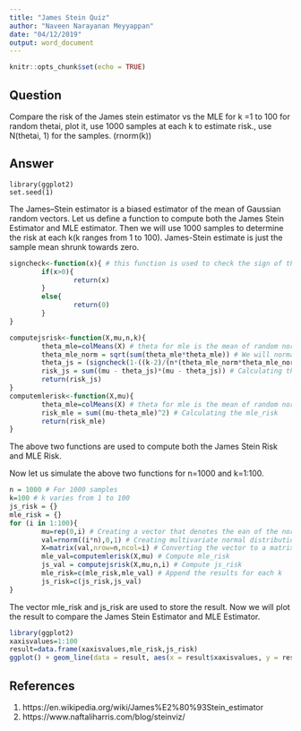 ```yaml
---
title: "James Stein Quiz"
author: "Naveen Narayanan Meyyappan"
date: "04/12/2019"
output: word_document
---
```


```r
knitr::opts_chunk$set(echo = TRUE)
```

## Question

Compare the risk of the James stein estimator vs the MLE for k =1 to 100 for random thetai, plot it, use 1000 samples at each k to estimate risk., use N(thetai, 1) for the samples. (rnorm(k))

## Answer

```{include=FALSE}
library(ggplot2)
set.seed(1)
```

The James–Stein estimator is a biased estimator of the mean of Gaussian random vectors.
Let us define a function to compute both the James Stein Estimator and MLE estimator. Then we will use 1000 samples to determine the risk at each k(k ranges from 1 to 100). James-Stein estimate is just the sample mean shrunk towards zero.

```r
signcheck<-function(x){ # this function is used to check the sign of the input. Returns zero if the input is negative
        if(x>0){
                return(x)
        }
        else{
                return(0)
        }
}

computejsrisk<-function(X,mu,n,k){
        theta_mle=colMeans(X) # theta for mle is the mean of random normal multivariate distribution
        theta_mle_norm = sqrt(sum(theta_mle*theta_mle)) # We will normalise the theta_mle vector
        theta_js = (signcheck(1-((k-2)/(n*(theta_mle_norm*theta_mle_norm))))*theta_mle) # Computing the James Stein Estimator
        risk_js = sum((mu - theta_js)*(mu - theta_js)) # Calculating the risk for the James Stein Estimator
        return(risk_js)
}
computemlerisk<-function(X,mu){
        theta_mle=colMeans(X) # theta for mle is the mean of random normal multivariate distribution
        risk_mle = sum((mu-theta_mle)^2) # Calculating the mle_risk
        return(risk_mle)
}
```

The above two functions are used to compute both the James Stein Risk and MLE Risk.

Now let us simulate the above two functions for n=1000 and k=1:100.

```r
n = 1000 # For 1000 samples
k=100 # k varies from 1 to 100
js_risk = {}
mle_risk = {}
for (i in 1:100){
        mu=rep(0,i) # Creating a vector that denotes the ean of the normal distribution which is now set as zero
        val=rnorm((i*n),0,1) # Creating multivariate normal distribution of size n x k
        X=matrix(val,nrow=n,ncol=i) # Converting the vector to a matrix
        mle_val=computemlerisk(X,mu) # Compute mle_risk
        js_val = computejsrisk(X,mu,n,i) # Compute js_risk
        mle_risk=c(mle_risk,mle_val) # Append the results for each k
        js_risk=c(js_risk,js_val)
}
```

The vector mle_risk and js_risk are used to store the result. Now we will plot the result to compare the James Stein Estimator and MLE Estimator.

```r
library(ggplot2)
xaxisvalues=1:100
result=data.frame(xaxisvalues,mle_risk,js_risk)
ggplot() + geom_line(data = result, aes(x = result$xaxisvalues, y = result$mle_risk, colour = "MLE Risk")) + geom_line(data = result, aes(x = result$xaxisvalues, y = result$js_risk, color = "James Stein Risk")) + labs(title="JS Estimator Risk and MLE Estimator Risk", x="K -->", y="Risk -->") +  theme(plot.title = element_text(hjust = 0.5)) + scale_colour_manual("", breaks = c("MLE Risk", "James Stein Risk"),values = c("red", "green", "blue"))
```

## References
1. https://en.wikipedia.org/wiki/James%E2%80%93Stein_estimator
2. https://www.naftaliharris.com/blog/steinviz/















